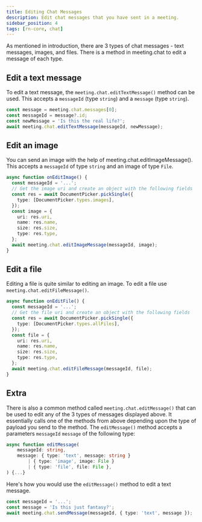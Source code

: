 ```yaml
---
title: Editing Chat Messages
description: Edit chat messages that you have sent in a meeting.
sidebar_position: 4
tags: [rn-core, chat]
---
```


As mentioned in introduction, there are 3 types of chat messages - text
messages, images, and files. There is a method in meeting.chat to edit a message
of each type.

## Edit a text message

To edit a text message, the `meeting.chat.editTextMessage()` method can be used.
This accepts a `messageId` (type `string`) and a `message` (type `string`).

```ts
const message = meeting.chat.messages[0];
const messageId = message?.id;
const newMessage = 'Is this the real life?';
await meeting.chat.editTextMessage(messageId, newMessage);
```

## Edit an image

You can send an image with the help of meeting.chat.editImageMessage(). This
accepts a `messageId` of type `string` and an image of type `File`.

```ts
async function onEditImage() {
  const messageId = '...';
  // Get the image uri and create an object with the following fields
  const res = await DocumentPicker.pickSingle({
    type: [DocumentPicker.types.images],
  });
  const image = {
    uri: res.uri,
    name: res.name,
    size: res.size,
    type: res.type,
  };
  await meeting.chat.editImageMessage(messageId, image);
}
```

## Edit a file

Editing a file is quite similar to editing an image. To edit a file use
`meeting.chat.editFileMessage()`.

```ts
async function onEditFile() {
  const messageId = '...';
  // Get the file uri and create an object with the following fields
  const res = await DocumentPicker.pickSingle({
    type: [DocumentPicker.types.allFiles],
  });
  const file = {
    uri: res.uri,
    name: res.name,
    size: res.size,
    type: res.type,
  };
  await meeting.chat.editFileMessage(messageId, file);
}
```

## Extra

There is also a common method called `meeting.chat.editMessage()` that can be
used to edit any of the 3 types of messages displayed above. It essentially
calls one of the methods from above depending upon the type of payload you send
to the method. The `editMessage()` method accepts a parameters `messageId`
`message` of the following type:

```ts
async function editMessage(
    messageId: string,
    message: { type: 'text', message: string }
        | { type: 'image', image: File }
        | { type: 'file', file: File },
) {...}
```

Here's how you would use the `editMessage()` method to edit a text message.

```ts
const messageId = '...';
const message = 'Is this just fantasy?';
await meeting.chat.sendMessage(messageId, { type: 'text', message });
```
